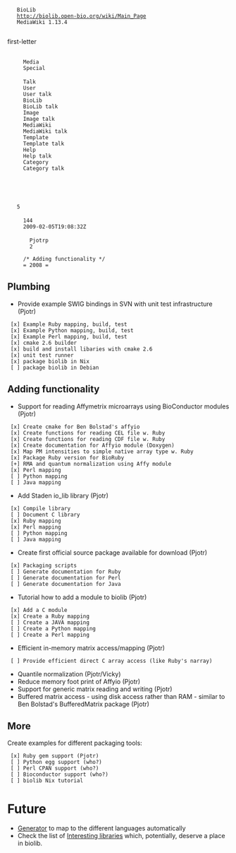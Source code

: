 <mediawiki xmlns="http://www.mediawiki.org/xml/export-0.3/" xmlns:xsi="http://www.w3.org/2001/XMLSchema-instance" xsi:schemaLocation="http://www.mediawiki.org/xml/export-0.3/ http://www.mediawiki.org/xml/export-0.3.xsd" version="0.3" xml:lang="en">
  <siteinfo>
    <sitename>BioLib</sitename>
    <base>http://biolib.open-bio.org/wiki/Main_Page</base>
    <generator>MediaWiki 1.13.4</generator>
    <case>first-letter</case>
      <namespaces>
      <namespace key="-2">Media</namespace>
      <namespace key="-1">Special</namespace>
      <namespace key="0" />
      <namespace key="1">Talk</namespace>
      <namespace key="2">User</namespace>
      <namespace key="3">User talk</namespace>
      <namespace key="4">BioLib</namespace>
      <namespace key="5">BioLib talk</namespace>
      <namespace key="6">Image</namespace>
      <namespace key="7">Image talk</namespace>
      <namespace key="8">MediaWiki</namespace>
      <namespace key="9">MediaWiki talk</namespace>
      <namespace key="10">Template</namespace>
      <namespace key="11">Template talk</namespace>
      <namespace key="12">Help</namespace>
      <namespace key="13">Help talk</namespace>
      <namespace key="14">Category</namespace>
      <namespace key="15">Category talk</namespace>
    </namespaces>
  </siteinfo>
  <page>
    <title>Road map</title>
    <id>5</id>
    <revision>
      <id>144</id>
      <timestamp>2009-02-05T19:08:32Z</timestamp>
      <contributor>
        <username>Pjotrp</username>
        <id>2</id>
      </contributor>
      <comment>/* Adding functionality */</comment>
      <text xml:space="preserve">= 2008 =

== Plumbing ==

* Provide example SWIG bindings in SVN with unit test infrastructure (Pjotr)
  [x] Example Ruby mapping, build, test
  [x] Example Python mapping, build, test
  [x] Example Perl mapping, build, test
  [x] cmake 2.6 builder
  [x] build and install libaries with cmake 2.6
  [x] unit test runner
  [x] package biolib in Nix
  [ ] package biolib in Debian

== Adding functionality ==

* Support for reading Affymetrix microarrays using BioConductor modules (Pjotr)
  [x] Create cmake for Ben Bolstad's affyio
  [x] Create functions for reading CEL file w. Ruby
  [x] Create functions for reading CDF file w. Ruby
  [x] Create documentation for Affyio module (Doxygen)
  [x] Map PM intensities to simple native array type w. Ruby
  [x] Package Ruby version for BioRuby
  [+] RMA and quantum normalization using Affy module
  [x] Perl mapping
  [ ] Python mapping
  [ ] Java mapping
* Add Staden io_lib library (Pjotr)
  [x] Compile library
  [ ] Document C library
  [x] Ruby mapping
  [x] Perl mapping
  [ ] Python mapping
  [ ] Java mapping
* Create first official source package available for download (Pjotr)
  [x] Packaging scripts
  [ ] Generate documentation for Ruby
  [ ] Generate documentation for Perl
  [ ] Generate documentation for Java
* Tutorial how to add a module to biolib (Pjotr)
  [x] Add a C module
  [x] Create a Ruby mapping
  [ ] Create a JAVA mapping
  [ ] Create a Python mapping
  [ ] Create a Perl mapping
* Efficient in-memory matrix access/mapping (Pjotr)
  [ ] Provide efficient direct C array access (like Ruby's narray)
* Quantile normalization (Pjotr/Vicky)
* Reduce memory foot print of Affyio (Pjotr)
* Support for generic matrix reading and writing (Pjotr)
* Buffered matrix access - using disk access rather than RAM - similar to Ben Bolstad's BufferedMatrix package (Pjotr)

== More ==

Create examples for different packaging tools:

  [x] Ruby gem support (Pjotr)
  [ ] Python egg support (who?)
  [ ] Perl CPAN support (who?)
  [ ] Bioconductor support (who?)
  [ ] biolib Nix tutorial

= Future =

* [[Generator]] to map to the different languages automatically
* Check the list of [[Interesting libraries]] which, potentially, deserve a place in biolib.</text>
    </revision>
  </page>
</mediawiki>
